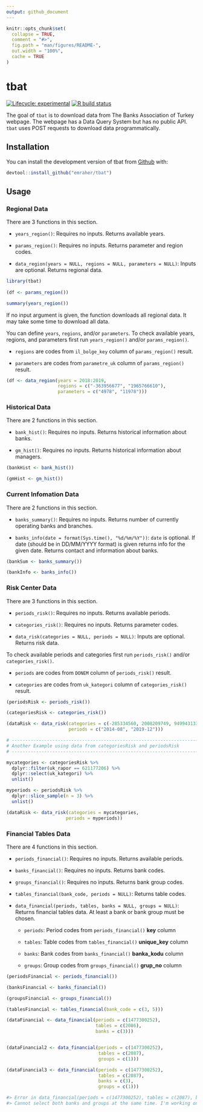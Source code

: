 ```yaml
---
output: github_document
---
```


<!-- README.md is generated from README.Rmd. Please edit that file -->

```r
knitr::opts_chunk$set(
  collapse = TRUE,
  comment = "#>",
  fig.path = "man/figures/README-",
  out.width = "100%",
  cache = TRUE
)
```

# tbat

<!-- badges: start -->
[![Lifecycle: experimental](https://img.shields.io/badge/lifecycle-experimental-orange.svg)](https://www.tidyverse.org/lifecycle/#experimental)
[![R build status](https://github.com/emraher/tbat/workflows/R-CMD-check/badge.svg)](https://github.com/emraher/tbat/actions)
<!-- badges: end -->

The goal of `tbat` is to download data from The Banks Association of Turkey webpage. The webpage has a Data Query System but has no public API. `tbat` uses POST requests to download data programmatically.

## Installation

You can install the development version of tbat from [Github](https://github.com/emraher/tbat) with:

``` r
devtool::install_github("emraher/tbat")
```

## Usage

### Regional Data

There are 3 functions in this section.

- `years_region()`: Requires no inputs. Returns available years.

- `params_region()`: Requires no inputs. Returns parameter and region codes.

- `data_region(years = NULL, regions = NULL, parameters = NULL)`: Inputs are optional. Returns regional data.


```r
library(tbat)
        
(df <- params_region())

summary(years_region())
```

If no input argument is given, the function downloads all regional data. It may take some time to download all data. 

You can define `years`, `regions`, and/or `parameters`. To check available years, regions, and parameters first run `years_region()` and/or `params_region()`.

- `regions` are codes from `il_bolge_key` column of `params_region()` result.

- `parameters` are codes from `parametre_uk` column of `params_region()` result.



```r
(df <- data_region(years = 2018:2019, 
                   regions = c("-363956677", "1965766610"), 
                   parameters = c("4978", "11978")))
```


### Historical Data

There are 2 functions in this section.

- `bank_hist()`: Requires no inputs. Returns historical information about banks.

- `gm_hist()`: Requires no inputs. Returns historical information about managers.

```r
(bankHist <- bank_hist())

(gmHist <- gm_hist())
```


### Current Infomation Data

There are 2 functions in this section.

- `banks_summary()`: Requires no inputs. Returns number of currently operating banks and branches.

- `banks_info(date = format(Sys.time(), "%d/%m/%Y"))`: `date` is optional. If date (should be in DD/MM/YYYY format) is given returns info for the given date. Returns contact and information about banks.

```r
(bankSum <- banks_summary())

(bankInfo <- banks_info())
```

### Risk Center Data

There are 3 functions in this section.

- `periods_risk()`: Requires no inputs. Returns available periods.

- `categories_risk()`: Requires no inputs. Returns parameter codes.

- `data_risk(categories = NULL, periods = NULL)`: Inputs are optional. Returns risk data.

To check available periods and categories first run `periods_risk()` and/or `categories_risk()`.

- `periods` are codes from `DONEM` column of `periods_risk()` result.

- `categories` are codes from `uk_kategori` column of `categories_risk()` result.


```r
(periodsRisk <- periods_risk())

(categoriesRisk <- categories_risk())

(dataRisk <- data_risk(categories = c(-285334560, 2008209749, 949943133),
                       periods = c("2014-08", "2019-12")))

# -------------------------------------------------------------------------- ###
# Another Example using data from categoriesRisk and periodsRisk
# -------------------------------------------------------------------------- ###

mycategories <- categoriesRisk %>% 
  dplyr::filter(uk_rapor == 621177206) %>% 
  dplyr::select(uk_kategori) %>% 
  unlist()

myperiods <- periodsRisk %>% 
  dplyr::slice_sample(n = 3) %>% 
  unlist()

(dataRisk <- data_risk(categories = mycategories,
                      periods = myperiods))
```


### Financial Tables Data

There are 4 functions in this section.

- `periods_financial()`: Requires no inputs. Returns available periods.

- `banks_financial()`: Requires no inputs. Returns bank codes.

- `groups_financial()`: Requires no inputs. Returns bank group codes.

- `tables_financial(bank_code, periods = NULL)`: Returns table codes.

- `data_financial(periods, tables, banks = NULL, groups = NULL)`: Returns financial tables data. At least a bank or bank group must be chosen. 

    -  `periods`: Period codes from `periods_financial()` **key** column
    
    -  `tables`: Table codes from `tables_financial()` **unique_key** column
    
    -  `banks`: Bank codes from `banks_financial()` **banka_kodu** column
    
    -  `groups`: Group codes from `groups_financial()` **grup_no** column

```r
(periodsFinancial <- periods_financial())

(banksFinancial <- banks_financial())

(groupsFinancial <- groups_financial())

(tablesFinancial <- tables_financial(bank_code = c(3, 5)))

(dataFinancial <- data_financial(periods = c(1477300252),
                                 tables = c(2086),
                                 banks = c(3)))


(dataFinancial2 <- data_financial(periods = c(1477300252),
                                  tables = c(2087),
                                  groups = c(1)))
```


```r
(dataFinancial3 <- data_financial(periods = c(1477300252),
                                  tables = c(2087),
                                  banks = c(3),
                                  groups = c(1)))

#> Error in data_financial(periods = c(1477300252), tables = c(2087), banks = c(3),  : 
#> Cannot select both banks and groups at the same time. I'm working on this and will fix it soon!

```

